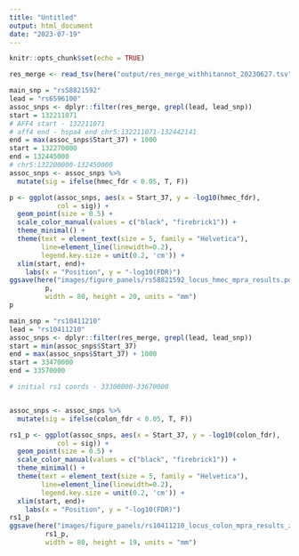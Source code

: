 ```yaml
---
title: "Untitled"
output: html_document
date: "2023-07-19"
---
```


```r
knitr::opts_chunk$set(echo = TRUE)
```

```r
res_merge <- read_tsv(here("output/res_merge_withhitannot_20230627.tsv"))
```

```r
main_snp = "rs58821592"
lead = "rs6596100"
assoc_snps <- dplyr::filter(res_merge, grepl(lead, lead_snp))
start = 132211071
# AFF4 start - 132211071
# aff4 end - hspa4 end chr5:132211071-132442141
end = max(assoc_snps$Start_37) + 1000
start = 132270000
end = 132445000
# chr5:132200000-132450000
assoc_snps <- assoc_snps %>%
  mutate(sig = ifelse(hmec_fdr < 0.05, T, F))

p <- ggplot(assoc_snps, aes(x = Start_37, y = -log10(hmec_fdr),
            col = sig)) +
  geom_point(size = 0.5) +
  scale_color_manual(values = c("black", "firebrick1")) +
  theme_minimal() +
  theme(text = element_text(size = 5, family = "Helvetica"),
        line=element_line(linewidth=0.2),
        legend.key.size = unit(0.2, 'cm')) +
  xlim(start, end)+
    labs(x = "Position", y = "-log10(FDR)")
ggsave(here("images/figure_panels/rs58821592_locus_hmec_mpra_results.pdf"),
         p,
         width = 80, height = 20, units = "mm")
p

```


```r
main_snp = "rs10411210"
lead = "rs10411210"
assoc_snps <- dplyr::filter(res_merge, grepl(lead, lead_snp))
start = min(assoc_snps$Start_37)
end = max(assoc_snps$Start_37) + 1000
start = 33470000
end = 33570000

# initial rs1 coords - 33300000-33670000


assoc_snps <- assoc_snps %>%
  mutate(sig = ifelse(colon_fdr < 0.05, T, F))

rs1_p <- ggplot(assoc_snps, aes(x = Start_37, y = -log10(colon_fdr),
            col = sig)) +
  geom_point(size = 0.5) +
  scale_color_manual(values = c("black", "firebrick1")) +
  theme_minimal() +
  theme(text = element_text(size = 5, family = "Helvetica"),
        line=element_line(linewidth=0.2),
        legend.key.size = unit(0.2, 'cm')) +
  xlim(start, end)+
    labs(x = "Position", y = "-log10(FDR)")
rs1_p
ggsave(here("images/figure_panels/rs10411210_locus_colon_mpra_results_zoom.pdf"),
         rs1_p,
         width = 80, height = 19, units = "mm")



```

